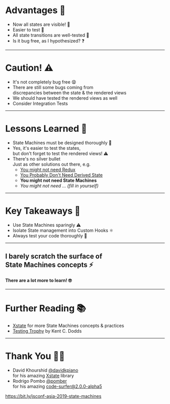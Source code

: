 
# Advantages 🤑

<ul>
  <Appear>
    <li>Now all states are visible! 👀</li>
    <li>Easier to test 🧪</li>
    <li>All state transitions are well-tested 💯</li>
    <li>Is it bug free, as I hypothesized? ❓</li>
  </Appear>
</ul>

---

# Caution! ⚠️

<ul>
  <li>It's not completely bug free 😧</li>
  <Appear>
    <li>
      There are still some bugs coming from
      <br />
      discrepancies between the state & the rendered views
    </li>
    <li>We should have tested the rendered views as well</li>
    <li>Consider Integration Tests</li>
  </Appear>
</ul>

---

# Lessons Learned 📝

<ul>
  <Appear>
    <li>State Machines must be designed thoroughly 🧐</li>
    <li>
      Yes, it's easier to test the states,
      <br />
      but don't forget to test the rendered views! ⚠️
    </li>
    <li>
      There's no silver bullet
      <br />
      Just as other solutions out there, e.g.
      <ul>
        <li>
          <a href="https://medium.com/@dan_abramov/you-might-not-need-redux-be46360cf367">
            You might not need Redux
          </a>
        </li>
        <li>
          <a href="https://reactjs.org/blog/2018/06/07/you-probably-dont-need-derived-state.html">
            You Probably Don't Need Derived State
          </a>
        </li>
        <li>
          <strong>You might not need State Machines</strong>
        </li>
        <li>
          <em>You might not need ... (fill in yourself)</em>
        </li>
      </ul>
    </li>
  </Appear>
</ul>

---

# Key Takeaways 🔑

<ul>
  <Appear>
    <li>Use State Machines sparingly ⚠️</li>
    <li>Isolate State management into Custom Hooks ⚛️</li>
    <li>Always test your code thoroughly 🧪</li>
  </Appear>
</ul>

---

## I barely scratch the surface of<br />State Machines concepts ⚡️

#### There are a lot more to learn! 🤓

---

# Further Reading 📚

- [Xstate](https://xstate.js.org/docs/#why) for more State Machines concepts & practices
- [Testing Trophy](https://kentcdodds.com/blog/write-tests) by Kent C. Dodds

---

# Thank You 🙏🏼

- David Khourshid [@davidkpiano](https://twitter.com/davidkpiano)<br />
  for his amazing [Xstate](https://xstate.js.org/) library
- Rodrigo Pombo [@pomber](https://twitter.com/pomber)<br />
  for his amazing [code-surfer@2.0.0-alpha5](https://www.npmjs.com/package/code-surfer/v/2.0.0-alpha.5)

https://bit.ly/jsconf-asia-2019-state-machines
